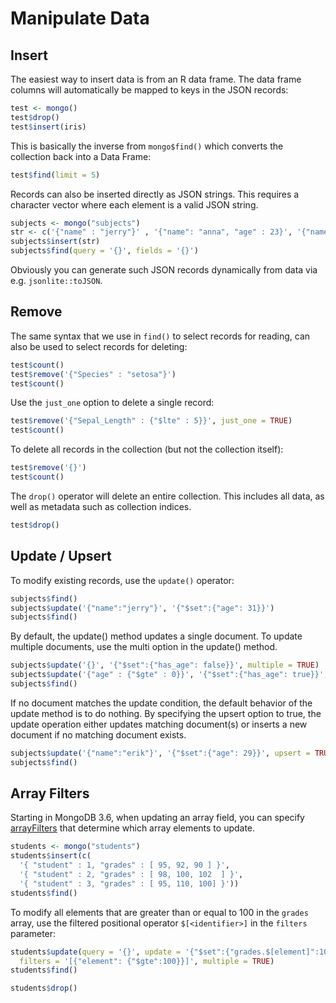 # Manipulate Data

## Insert

The easiest way to insert data is from an R data frame. The data frame columns will automatically be mapped to keys
in the JSON records:

```r
test <- mongo()
test$drop()
test$insert(iris)
```

This is basically the inverse from `mongo$find()` which converts the collection back into a Data Frame:

```r
test$find(limit = 5)
```

Records can also be inserted directly as JSON strings. This requires a character vector where each element is a valid JSON string.

```r
subjects <- mongo("subjects")
str <- c('{"name" : "jerry"}' , '{"name": "anna", "age" : 23}', '{"name": "joe"}')
subjects$insert(str)
subjects$find(query = '{}', fields = '{}')
```

Obviously you can generate such JSON records dynamically from data via e.g. `jsonlite::toJSON`.

## Remove

The same syntax that we use in `find()` to select records for reading, can also be used to select records for deleting:

```r
test$count()
test$remove('{"Species" : "setosa"}')
test$count()
```

Use the `just_one` option to delete a single record:

```r
test$remove('{"Sepal_Length" : {"$lte" : 5}}', just_one = TRUE)
test$count()
```

To delete all records in the collection (but not the collection itself):

```r
test$remove('{}')
test$count()
```

The `drop()` operator will delete an entire collection. This includes all data, as well as metadata such as collection indices.

```r
test$drop()
```


## Update / Upsert

To modify existing records, use the `update()` operator:

```r
subjects$find()
subjects$update('{"name":"jerry"}', '{"$set":{"age": 31}}')
subjects$find()
```

By default, the update() method updates a single document. To update multiple documents, use the multi option in the update() method. 

```r
subjects$update('{}', '{"$set":{"has_age": false}}', multiple = TRUE)
subjects$update('{"age" : {"$gte" : 0}}', '{"$set":{"has_age": true}}', multiple = TRUE)
subjects$find()
```

If no document matches the update condition, the default behavior of the update method is to do nothing. By specifying the upsert option to true, the update operation either updates matching document(s) or inserts a new document if no matching document exists. 

```r
subjects$update('{"name":"erik"}', '{"$set":{"age": 29}}', upsert = TRUE)
subjects$find()
```

## Array Filters

Starting in MongoDB 3.6, when updating an array field, you can specify [arrayFilters](https://docs.mongodb.com/manual/reference/command/update/#update-command-arrayfilters) that determine which array elements to update.

```r
students <- mongo("students")
students$insert(c(
  '{ "student" : 1, "grades" : [ 95, 92, 90 ] }',
  '{ "student" : 2, "grades" : [ 98, 100, 102  ] }',
  '{ "student" : 3, "grades" : [ 95, 110, 100] }'))
students$find()
```


To modify all elements that are greater than or equal to 100 in the `grades` array, use the filtered positional operator `$[<identifier>]` in the `filters` parameter:

```r
students$update(query = '{}', update = '{"$set":{"grades.$[element]":100}}', 
  filters = '[{"element": {"$gte":100}}]', multiple = TRUE)
students$find()
```

```r
students$drop()
```



